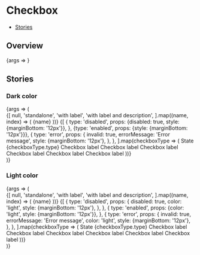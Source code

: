 

<Meta title="Components/Form/Checkbox" component={Checkbox} />

# Checkbox

- [Stories](#stories)

## Overview

<Canvas>
  <Story name="Default">{args => <Checkbox {...args} />}</Story>
</Canvas>

<ArgsTable story="Default" />

## Stories

### Dark color

<Canvas>
  <Story name="Dark color">
    {args => (
      <div>
        <StoryVariantTable className="sg-story-variant-table--align-items-top">
          <thead>
            <tr>
              {[
                null,
                'standalone',
                'with label',
                'with label and description',
              ].map((name, index) => (
                <th>
                  <Headline
                    key={index}
                    extraBold
                    transform="uppercase"
                    type="span"
                    color="text-gray-70"
                    size="small"
                  >
                    {name}
                  </Headline>
                </th>
              ))}
            </tr>
          </thead>
          <tbody>
            {[
              {
                type: 'disabled',
                props: {disabled: true, style: {marginBottom: '12px'}},
              },
              {type: 'enabled', props: {style: {marginBottom: '12px'}}},
              {
                type: 'error',
                props: {
                  invalid: true,
                  errorMessage: 'Error message',
                  style: {marginBottom: '12px'},
                },
              },
            ].map(checkboxType => (
              <tr key={checkboxType.type}>
                <td>
                  <Headline bold color="text-gray-50" size="xsmall">
                    State
                  </Headline>
                  <Headline
                    extraBold
                    transform="uppercase"
                    type="span"
                    color="text-gray-70"
                    size="small"
                  >
                    {checkboxType.type}
                  </Headline>
                </td>
                <td>
                  <Flex alignItems="center" direction="column">
                    <Checkbox {...checkboxType.props} errorMessage={null} />
                    <Checkbox
                      {...checkboxType.props}
                      checked
                      errorMessage={null}
                    />
                    <Checkbox
                      {...checkboxType.props}
                      indeterminate
                      errorMessage={null}
                    />
                  </Flex>
                </td>
                <td>
                  <Flex alignItems="center" direction="column">
                    <Checkbox {...checkboxType.props}>Checkbox label</Checkbox>
                    <Checkbox {...checkboxType.props} checked>
                      Checkbox label
                    </Checkbox>
                    <Checkbox {...checkboxType.props} indeterminate>
                      Checkbox label
                    </Checkbox>
                  </Flex>
                </td>
                <td>
                  <Flex
                    alignItems="center"
                    style={{
                      maxWidth: '300px',
                    }}
                    direction="column"
                  >
                    <Checkbox
                      {...checkboxType.props}
                      description="More detailed description about this element. You can
                          use here even some formatting and links."
                    >
                      Checkbox label
                    </Checkbox>
                    <Checkbox
                      {...checkboxType.props}
                      checked
                      description="More detailed description about this element. You can
                          use here even some formatting and links."
                    >
                      Checkbox label
                    </Checkbox>
                    <Checkbox
                      {...checkboxType.props}
                      indeterminate
                      description="More detailed description about this element. You can
                          use here even some formatting and links."
                    >
                      Checkbox label
                    </Checkbox>
                  </Flex>
                </td>
              </tr>
            ))}
          </tbody>
        </StoryVariantTable>
      </div>
    )}
  </Story>
</Canvas>

### Light color

<Canvas>
  <Story name="Light color">
    {args => (
      <div>
        <StoryVariantTable className="sg-story-variant-table--align-items-top">
          <thead>
            <tr>
              {[
                null,
                'standalone',
                'with label',
                'with label and description',
              ].map((name, index) => (
                <th>
                  <Headline
                    key={index}
                    extraBold
                    transform="uppercase"
                    type="span"
                    color="text-gray-70"
                    size="small"
                  >
                    {name}
                  </Headline>
                </th>
              ))}
            </tr>
          </thead>
          <tbody>
            {[
              {
                type: 'disabled',
                props: {
                  disabled: true,
                  color: 'light',
                  style: {marginBottom: '12px'},
                },
              },
              {
                type: 'enabled',
                props: {color: 'light', style: {marginBottom: '12px'}},
              },
              {
                type: 'error',
                props: {
                  invalid: true,
                  errorMessage: 'Error message',
                  color: 'light',
                  style: {marginBottom: '12px'},
                },
              },
            ].map(checkboxType => (
              <tr
                key={checkboxType.type}
                style={{
                  backgroundColor: '#000',
                }}
              >
                <td
                  style={{
                    backgroundColor: 'white',
                  }}
                >
                  <Headline bold color="text-gray-50" size="xsmall">
                    State
                  </Headline>
                  <Headline
                    extraBold
                    transform="uppercase"
                    type="span"
                    color="text-gray-70"
                    size="small"
                  >
                    {checkboxType.type}
                  </Headline>
                </td>
                <td>
                  <Flex alignItems="center" direction="column">
                    <Checkbox {...checkboxType.props} errorMessage={null} />
                    <Checkbox
                      {...checkboxType.props}
                      checked
                      errorMessage={null}
                    />
                    <Checkbox
                      {...checkboxType.props}
                      indeterminate
                      errorMessage={null}
                    />
                  </Flex>
                </td>
                <td>
                  <Flex alignItems="center" direction="column">
                    <Checkbox {...checkboxType.props}>Checkbox label</Checkbox>
                    <Checkbox {...checkboxType.props} checked>
                      Checkbox label
                    </Checkbox>
                    <Checkbox {...checkboxType.props} indeterminate>
                      Checkbox label
                    </Checkbox>
                  </Flex>
                </td>
                <td>
                  <Flex
                    alignItems="center"
                    style={{
                      maxWidth: '300px',
                    }}
                    direction="column"
                  >
                    <Checkbox
                      {...checkboxType.props}
                      description="More detailed description about this element. You can
                          use here even some formatting and links."
                    >
                      Checkbox label
                    </Checkbox>
                    <Checkbox
                      {...checkboxType.props}
                      checked
                      description="More detailed description about this element. You can
                          use here even some formatting and links."
                    >
                      Checkbox label
                    </Checkbox>
                    <Checkbox
                      {...checkboxType.props}
                      indeterminate
                      description="More detailed description about this element. You can
                          use here even some formatting and links."
                    >
                      Checkbox label
                    </Checkbox>
                  </Flex>
                </td>
              </tr>
            ))}
          </tbody>
        </StoryVariantTable>
      </div>
    )}
  </Story>
</Canvas>
